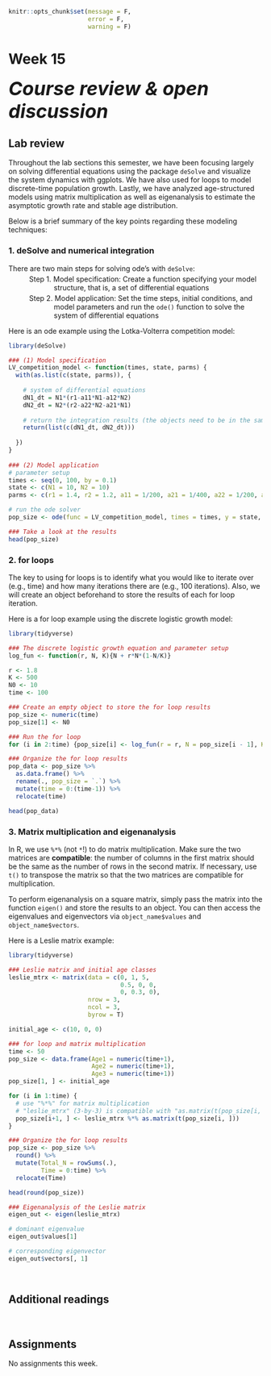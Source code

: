 ```r
knitr::opts_chunk$set(message = F, 
                      error = F, 
                      warning = F)

```

# Week 15 {-} 
<div style = "font-size: 28pt"> **_Course review & open discussion_**</div>

## Lab review {-}

Throughout the lab sections this semester, we have been focusing largely on solving differential equations using the package `deSolve` and visualize the system dynamics with ggplots. We have also used for loops to model discrete-time population growth. Lastly, we have analyzed age-structured models using matrix multiplication as well as eigenanalysis to estimate the asymptotic growth rate and stable age distribution.    

Below is a brief summary of the key points regarding these modeling techniques:

### 1. deSolve and numerical integration {-}

There are two main steps for solving ode's with `deSolve`:

<span id = "aaa" style="display: block; margin-top: -10px; margin-left: 90px">Model specification: Create a function specifying your model structure, that is, a set of differential equations</span>

<span id = "bbb" style="display: block; margin-top: -10px; margin-left: 90px">Model application: Set the time steps, initial conditions, and model parameters and run the `ode()` function to solve the system of differential equations</span>

<style>

p span#aaa:before { 
  content: "Step 1. "; 
  display: inline-block;
  margin-left: -3.5em;
  margin-right: 0.3em;
}

p span#bbb:before { 
  content: "Step 2. "; 
  display: inline-block;
  margin-left: -3.5em;
  margin-right: 0.3em;
}

d-article table.lightable-paper {
  margin-bottom: 0px; 
}

</style>

Here is an ode example using the Lotka-Volterra competition model: 

```r
library(deSolve)

### (1) Model specification
LV_competition_model <- function(times, state, parms) {
  with(as.list(c(state, parms)), {
    
    # system of differential equations
    dN1_dt = N1*(r1-a11*N1-a12*N2)  
    dN2_dt = N2*(r2-a22*N2-a21*N1)
    
    # return the integration results (the objects need to be in the same order specified above)
    return(list(c(dN1_dt, dN2_dt)))
    
  })
}
  
### (2) Model application
# parameter setup
times <- seq(0, 100, by = 0.1)
state <- c(N1 = 10, N2 = 10)
parms <- c(r1 = 1.4, r2 = 1.2, a11 = 1/200, a21 = 1/400, a22 = 1/200, a12 = 1/300)

# run the ode solver
pop_size <- ode(func = LV_competition_model, times = times, y = state, parms = parms)

### Take a look at the results
head(pop_size)

```

### 2. for loops {-}

The key to using for loops is to identify what you would like to iterate over (e.g., time) and how many iterations there are (e.g., 100 iterations). Also, we will create an object beforehand to store the results of each for loop iteration.

Here is a for loop example using the discrete logistic growth model:

```r
library(tidyverse)

### The discrete logistic growth equation and parameter setup
log_fun <- function(r, N, K){N + r*N*(1-N/K)}  

r <- 1.8
K <- 500
N0 <- 10
time <- 100

### Create an empty object to store the for loop results
pop_size <- numeric(time)
pop_size[1] <- N0

### Run the for loop 
for (i in 2:time) {pop_size[i] <- log_fun(r = r, N = pop_size[i - 1], K = K)}

### Organize the for loop results
pop_data <- pop_size %>% 
  as.data.frame() %>% 
  rename(., pop_size = `.`) %>%
  mutate(time = 0:(time-1)) %>%
  relocate(time)

head(pop_data)

```

### 3. Matrix multiplication and eigenanalysis {-}

In R, we use `%*%` (not `*`!) to do matrix multiplication. Make sure the two matrices are **compatible**: the number of columns in the first matrix should be the same as the number of rows in the second matrix. If necessary, use `t()` to transpose the matrix so that the two matrices are compatible for multiplication.

To perform eigenanalysis on a square matrix, simply pass the matrix into the function `eigen()` and store the results to an object. You can then access the eigenvalues and eigenvectors via `object_name$values` and `object_name$vectors`.

Here is a Leslie matrix example:

```r
library(tidyverse)

### Leslie matrix and initial age classes
leslie_mtrx <- matrix(data = c(0, 1, 5,
                               0.5, 0, 0,
                               0, 0.3, 0),
                      nrow = 3, 
                      ncol = 3,
                      byrow = T)

initial_age <- c(10, 0, 0)

### for loop and matrix multiplication
time <- 50
pop_size <- data.frame(Age1 = numeric(time+1),
                       Age2 = numeric(time+1),
                       Age3 = numeric(time+1))
pop_size[1, ] <- initial_age

for (i in 1:time) {
  # use "%*%" for matrix multiplication
  # "leslie_mtrx" (3-by-3) is compatible with "as.matrix(t(pop_size[i, ]))" (3-by-1)
  pop_size[i+1, ] <- leslie_mtrx %*% as.matrix(t(pop_size[i, ]))
}

### Organize the for loop results 
pop_size <- pop_size %>% 
  round() %>%
  mutate(Total_N = rowSums(.), 
         Time = 0:time) %>%
  relocate(Time)

head(round(pop_size)) 

### Eigenanalysis of the Leslie matrix
eigen_out <- eigen(leslie_mtrx)

# dominant eigenvalue
eigen_out$values[1] 

# corresponding eigenvector
eigen_out$vectors[, 1]

```

<br>

## Additional readings {-}

<br>

## Assignments {-}

No assignments this week.



